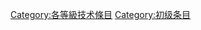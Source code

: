 {{catmore1|[[WikiProject:技术|WikiProject:技术]]}}
{{Articles by Quality|topic=技术|project=技术|format=TOC}}
{{empty category}}

[[Category:各等級技术條目|Category:各等級技术條目]]
[[Category:初级条目|Category:初级条目]]